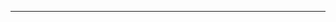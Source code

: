 {{flag|CSA|1863}}<noinclude>
----
{{CSA-all}}
[[Category:美利堅聯盟國旗幟模板|{{PAGENAME}}]]
[[Category:美洲国家模板|{{PAGENAME}}]]
</noinclude>